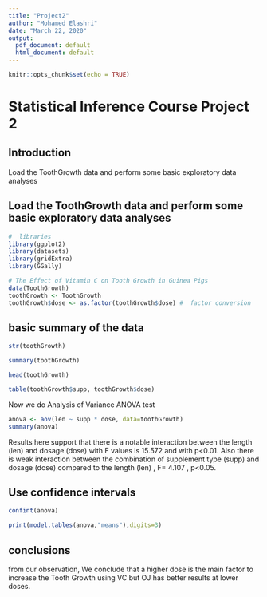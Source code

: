 ---
title: "Project2"
author: "Mohamed Elashri"
date: "March 22, 2020"
output:
  pdf_document: default
  html_document: default
---

```{r setup, include=FALSE}
knitr::opts_chunk$set(echo = TRUE)
```

# Statistical Inference Course Project 2


## Introduction 
Load the ToothGrowth data and perform some basic exploratory data analyses


## Load the ToothGrowth data and perform some basic exploratory data analyses

```{r}
#  libraries
library(ggplot2)
library(datasets)
library(gridExtra)
library(GGally)

# The Effect of Vitamin C on Tooth Growth in Guinea Pigs
data(ToothGrowth)
toothGrowth <- ToothGrowth 
toothGrowth$dose <- as.factor(toothGrowth$dose) #  factor conversion 

```

## basic summary of the data

```{r}
str(toothGrowth)

```

```{r}
summary(toothGrowth)

```

```{r}
head(toothGrowth)

```

```{r}
table(toothGrowth$supp, toothGrowth$dose)

```

Now we do Analysis of Variance ANOVA test 

```{r}
anova <- aov(len ~ supp * dose, data=toothGrowth)
summary(anova)

```


Results here support that there is a notable interaction between the length (len) and dosage (dose) with F values is 15.572 and with p<0.01. Also there is weak interaction between the combination of supplement type (supp) and dosage (dose) compared to the length (len) , F= 4.107 , p<0.05. 

## Use confidence intervals

```{r}
confint(anova)

```

```{r}
print(model.tables(anova,"means"),digits=3)

```

## conclusions 

from our observation, We  conclude that a higher dose is the main factor to increase the Tooth Growth using VC but OJ has better results at lower doses. 